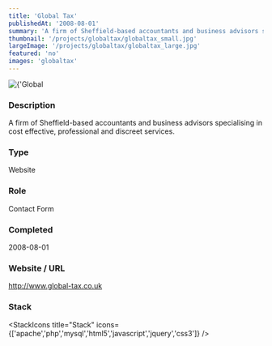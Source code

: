 ```yaml
---
title: 'Global Tax'
publishedAt: '2008-08-01'
summary: 'A firm of Sheffield-based accountants and business advisors specialising in cost effective, professional and discreet services.'
thumbnail: '/projects/globaltax/globaltax_small.jpg'
largeImage: '/projects/globaltax/globaltax_large.jpg'
featured: 'no'
images: 'globaltax'
---
```


<div className="relative w-full h-[400px] sm:h-[600px] md:h-[760px] lg:h-[920px]">
  <Image
    alt={'Global Tax'}
    src={'/projects/globaltax/globaltax.jpg'}
    sizes="(max-width: 640px) 100%, 100%"
    fill={true}
    priority
    style={{
      objectFit: 'contain'
    }}
  />
</div>

### Description

A firm of Sheffield-based accountants and business advisors specialising in cost effective, professional and discreet services.


### Type

Website

### Role

Contact Form

### Completed
2008-08-01

### Website / URL
http://www.global-tax.co.uk


### Stack

<StackIcons
  title="Stack"
  icons={['apache','php','mysql','html5','javascript','jquery','css3']}
  />
